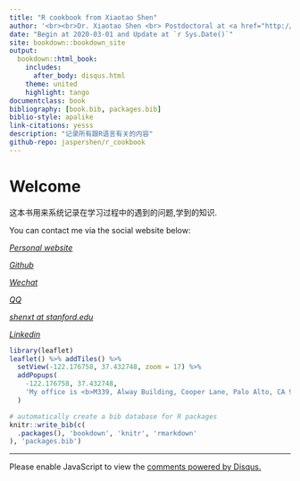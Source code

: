 ```yaml
--- 
title: "R cookbook from Xiaotao Shen"
author: '<br><br>Dr. Xiaotao Shen <br> Postdoctoral at <a href="http://snyderlab.stanford.edu/" target="_blank">Snyder lab</a> <br> Stanford Universiy School of Medicine <br> <a href="http://shenxt.info" target="_blank"> <i class="fa fa-home fa-fw"></i>&nbsp; shenxt.info</a><br> <a href="mailto:shenxt@stanford.edu" target="_blank"><i class="fa fa-paper-plane fa-fw"></i>&nbsp; shenxt@stanford.edu</a><br>'
date: "Begin at 2020-03-01 and Update at `r Sys.Date()`"
site: bookdown::bookdown_site
output:
  bookdown::html_book:
    includes: 
      after_body: disqus.html
    theme: united
    highlight: tango
documentclass: book
bibliography: [book.bib, packages.bib]
biblio-style: apalike
link-citations: yesss
description: "记录所有跟R语言有关的内容"
github-repo: jaspershen/r_cookbook
---
```


# Welcome {-}

这本书用来系统记录在学习过程中的遇到的问题,学到的知识.

You can contact me via the social website below:

<a href="https://www.shenxt.info/" target='_blank'><i class="fa fa-home"> Personal website</i></a> 

<a href="https://github.com/jaspershen" target='_blank'><i class="fa fa-github"> Github</i></a> 

<a href="https://www.shenxt.info/files/wechat_QR.jpg" target='_blank'><i class="fa fa-weixin"> Wechat</i></a> 

<a href="https://www.shenxt.info/files/qq_QR.jpg" target='_blank'><i class="fa fa-qq"> QQ</i></a> 

<a href="shenxt@stanford.edu" target='_blank'><i class="fa fa-envelope">  shenxt at stanford.edu</i></a> 

<a href="https://www.linkedin.com/in/shenxt/" target='_blank'><i class="fa fa-linkedin"> Linkedin</i></a>

```r
library(leaflet)
leaflet() %>% addTiles() %>%
  setView(-122.176758, 37.432748, zoom = 17) %>%
  addPopups(
    -122.176758, 37.432748,
    'My office is <b>M339, Alway Building, Cooper Lane, Palo Alto, CA 94304'
  )
```



```r
# automatically create a bib database for R packages
knitr::write_bib(c(
  .packages(), 'bookdown', 'knitr', 'rmarkdown'
), 'packages.bib')
```

---

<div id="disqus_thread"></div>
<script>

/**
*  RECOMMENDED CONFIGURATION VARIABLES: EDIT AND UNCOMMENT THE SECTION BELOW TO INSERT DYNAMIC VALUES FROM YOUR PLATFORM OR CMS.
*  LEARN WHY DEFINING THESE VARIABLES IS IMPORTANT: https://disqus.com/admin/universalcode/#configuration-variables*/
/*
var disqus_config = function () {
this.page.url = PAGE_URL;  // Replace PAGE_URL with your page's canonical URL variable
this.page.identifier = PAGE_IDENTIFIER; // Replace PAGE_IDENTIFIER with your page's unique identifier variable
};
*/
(function() { // DON'T EDIT BELOW THIS LINE
var d = document, s = d.createElement('script');
s.src = 'https://r-cookbook-shen.disqus.com/embed.js';
s.setAttribute('data-timestamp', +new Date());
(d.head || d.body).appendChild(s);
})();
</script>
<noscript>Please enable JavaScript to view the <a href="https://disqus.com/?ref_noscript">comments powered by Disqus.</a></noscript>
                            